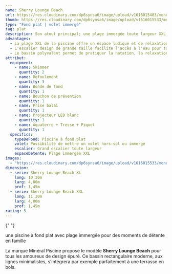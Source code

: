 ```yaml
---
name: Sherry Lounge Beach
url: https://res.cloudinary.com/dp6synsa6/image/upload/v1616015483/monoblocs-fonds-plats/piscine-sherry-lounge/sherry-lounge-4_kuyyzo.jpg
thumb: https://res.cloudinary.com/dp6synsa6/image/upload/v1616015533/monoblocs-fonds-plats/piscine-lounge-beach/schema-sherry-lounge-beach-380x-81a_m87dhp.png
type: "Fond plat | volet immergé"
tag: plat
description: Son atout principal; une plage immergée toute largeur XXL, idéale pour le farniente ! Installez-vous confortablement, comme si vous étiez au bord de la mer et peaufinez votre bronzage…
advantages:
  - La plage XXL de la piscine offre un espace ludique et de relaxation idéal pour toute la famille.
  - L'escalier design de grande taille facilite l'accès à l'eau pour tous les baigneurs.
  - Le bassin polyvalent permet de pratiquer la natation, la relaxation et les jeux aquatiques pour des moments de plaisir en famille ou entre amis.
attribut:
  equipment:
    - name: Skimmer
      quantity: 2
    - name: Refoulement
      quantity: 3
    - name: Bonde de fond
      quantity: 1
    - name: Bouchon de prévention
      quantity: 1
    - name: Prise balai
      quantity: 1
    - name: Projecteur LED blanc
      quantity: 1
    - name: Aquaterre + Tresse + Piquet
      quantity: 1
  specifics:
    typeDeFond: Piscine à fond plat
    volet: Possibilité de mettre un volet hors-sol ou immergé
    escalier: Grand escalier toute largeur
    espaceDetente: Plage immergée XXL
images:
  - "https://res.cloudinary.com/dp6synsa6/image/upload/v1616015533/monoblocs-fonds-plats/piscine-lounge-beach/sherry-lounge-xxl_ti2ih5.jpg"
dimension:
  - serie: Sherry Lounge Beach XL
    long: 10,30m
    larg: 4,00m
    prof: 1,45m
  - serie: Sherry Lounge Beach XXL
    long: 11,30m
    larg: 4,00m
    prof: 1,45m
rating: 5
---
```


<div class="mt-4 max-w-[720px]">

{" "}

<div class="mb-2 text-center font-semibold text-primary">
	une piscine à fond plat avec plage immergée pour des moments de détente en
	famille
</div>

La marque Minéral Piscine propose le modèle <strong>Sherry Lounge Beach</strong> pour tous les amoureux de design épuré. Ce bassin rectangulaire moderne, aux lignes minimalistes, s’intégrera par exemple parfaitement à une terrasse en bois.

</div>
